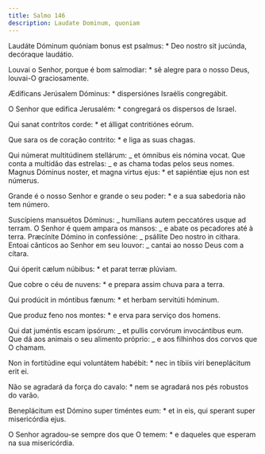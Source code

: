 ```yaml
---
title: Salmo 146
description: Laudate Dominum, quoniam
---
```


<div class="side-by-side not-content">

Laudáte Dóminum quóniam bonus est psalmus: \* Deo nostro sit jucúnda, decóraque laudátio.

Louvai o Senhor, porque é bom salmodiar: \* sê alegre para o nosso Deus, louvai-O graciosamente.

Ædíficans Jerúsalem Dóminus: \* dispersiónes Israélis congregábit.

O Senhor que edifica Jerusalém: \* congregará os dispersos de Israel.

Qui sanat contrítos corde: \* et álligat contritiónes eórum.

Que sara os de coração contrito: \* e liga as suas chagas.

Qui númerat multitúdinem stellárum: _ et ómnibus eis nómina vocat. Que conta a multidão das estrelas: _ e as chama todas pelos seus nomes. Magnus Dóminus noster, et magna virtus ejus: \* et sapiéntiæ ejus non est númerus.

Grande é o nosso Senhor e grande o seu poder: \* e a sua sabedoria não tem número.

Suscípiens mansuétos Dóminus: _ humílians autem peccatóres usque ad terram. O Senhor é quem ampara os mansos: _ e abate os pecadores até à terra. Præcínite Dómino in confessióne: _ psállite Deo nostro in cíthara. Entoai cânticos ao Senhor em seu louvor: _ cantai ao nosso Deus com a cítara.

Qui óperit cælum núbibus: \* et parat terræ plúviam.

Que cobre o céu de nuvens: \* e prepara assim chuva para a terra.

Qui prodúcit in móntibus fænum: \* et herbam servitúti hóminum.

Que produz feno nos montes: \* e erva para serviço dos homens.

Qui dat juméntis escam ipsórum: _ et pullis corvórum invocántibus eum. Que dá aos animais o seu alimento próprio: _ e aos filhinhos dos corvos que O chamam.

Non in fortitúdine equi voluntátem habébit: \* nec in tíbiis viri beneplácitum erit ei.

Não se agradará da força do cavalo: \* nem se agradará nos pés robustos do varão.

Beneplácitum est Dómino super timéntes eum: \* et in eis, qui sperant super misericórdia ejus.

O Senhor agradou-se sempre dos que O temem: \* e daqueles que esperam na sua misericórdia.

</div>
